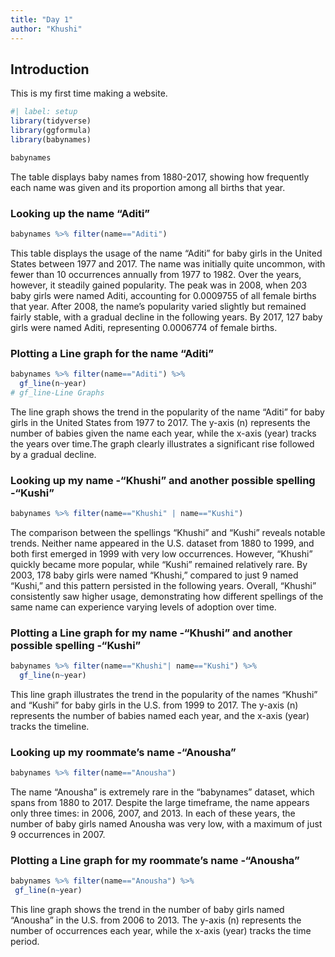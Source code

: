 ```yaml
---
title: "Day 1"
author: "Khushi"
---
```


## Introduction

This is my first time making a website.

```r
#| label: setup
library(tidyverse)
library(ggformula)
library(babynames)
```

```r
babynames
```

The table displays baby names from 1880-2017, showing how frequently each name was given and its proportion among all births that year.

### Looking up the name "Aditi"

```r
babynames %>% filter(name=="Aditi")
```

This table displays the usage of the name "Aditi" for baby girls in the United States between 1977 and 2017. The name was initially quite uncommon, with fewer than 10 occurrences annually from 1977 to 1982. Over the years, however, it steadily gained popularity. The peak was in 2008, when 203 baby girls were named Aditi, accounting for 0.0009755 of all female births that year. After 2008, the name’s popularity varied slightly but remained fairly stable, with a gradual decline in the following years. By 2017, 127 baby girls were named Aditi, representing 0.0006774 of female births.

### Plotting a Line graph for the name "Aditi"

```r
babynames %>% filter(name=="Aditi") %>% 
  gf_line(n~year)
# gf_line-Line Graphs
```

The line graph shows the trend in the popularity of the name "Aditi" for baby girls in the United States from 1977 to 2017. The y-axis (n) represents the number of babies given the name each year, while the x-axis (year) tracks the years over time.The graph clearly illustrates a significant rise followed by a gradual decline.

### Looking up my name -"Khushi" and another possible spelling -"Kushi"

```r
babynames %>% filter(name=="Khushi" | name=="Kushi")
```

The comparison between the spellings "Khushi" and "Kushi" reveals notable trends. Neither name appeared in the U.S. dataset from 1880 to 1999, and both first emerged in 1999 with very low occurrences. However, "Khushi" quickly became more popular, while "Kushi" remained relatively rare. By 2003, 178 baby girls were named "Khushi," compared to just 9 named "Kushi," and this pattern persisted in the following years. Overall, "Khushi" consistently saw higher usage, demonstrating how different spellings of the same name can experience varying levels of adoption over time.

### Plotting a Line graph for my name -"Khushi" and another possible spelling -"Kushi"

```r
babynames %>% filter(name=="Khushi"| name=="Kushi") %>% 
  gf_line(n~year)
```

This line graph illustrates the trend in the popularity of the names "Khushi" and "Kushi" for baby girls in the U.S. from 1999 to 2017. The y-axis (n) represents the number of babies named each year, and the x-axis (year) tracks the timeline.

### Looking up my roommate's name -"Anousha"

```r
babynames %>% filter(name=="Anousha")
```

The name "Anousha" is extremely rare in the "babynames" dataset, which spans from 1880 to 2017. Despite the large timeframe, the name appears only three times: in 2006, 2007, and 2013. In each of these years, the number of baby girls named Anousha was very low, with a maximum of just 9 occurrences in 2007.

### Plotting a Line graph for my roommate's name -"Anousha"

```r
babynames %>% filter(name=="Anousha") %>% 
 gf_line(n~year)
```

This line graph shows the trend in the number of baby girls named "Anousha" in the U.S. from 2006 to 2013. The y-axis (n) represents the number of occurrences each year, while the x-axis (year) tracks the time period.
